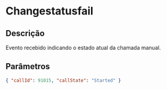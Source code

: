 # Changestatusfail

## Descrição

Evento recebido indicando o estado atual da chamada manual.

## Parâmetros

```json copy
{ "callId": 91015, "callState": "Started" }
```
